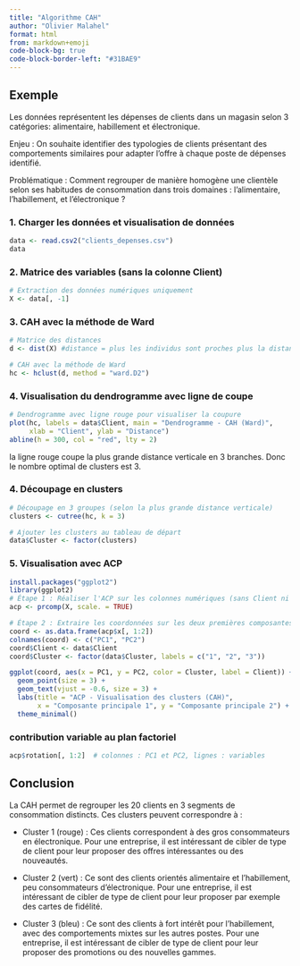 ```yaml
---
title: "Algorithme CAH"
author: "Olivier Malahel"
format: html
from: markdown+emoji
code-block-bg: true
code-block-border-left: "#31BAE9"
---
```


## Exemple 

Les données représentent les dépenses de clients dans un magasin selon 3 catégories: alimentaire, habillement et électronique. 

Enjeu : On souhaite identifier des typologies de clients présentant des comportements similaires pour adapter l’offre à chaque poste de dépenses identifié.

Problématique : Comment regrouper de manière homogène une clientèle selon ses habitudes de consommation dans trois domaines : l’alimentaire, l’habillement, et l’électronique ?

### 1. Charger les données et visualisation de données 

```R

data <- read.csv2("clients_depenses.csv")
data
```

### 2. Matrice des variables (sans la colonne Client)

```R
# Extraction des données numériques uniquement
X <- data[, -1]
```

### 3. CAH avec la méthode de Ward
```R
# Matrice des distances
d <- dist(X) #distance = plus les individus sont proches plus la distance est faible

# CAH avec la méthode de Ward
hc <- hclust(d, method = "ward.D2")
```

### 4.  Visualisation du dendrogramme avec ligne de coupe

```R
# Dendrogramme avec ligne rouge pour visualiser la coupure
plot(hc, labels = data$Client, main = "Dendrogramme - CAH (Ward)",
     xlab = "Client", ylab = "Distance")
abline(h = 300, col = "red", lty = 2) 
```

la ligne rouge coupe la plus grande distance verticale en 3 branches. Donc le nombre optimal de clusters est 3. 

### 4. Découpage en clusters 

```R
# Découpage en 3 groupes (selon la plus grande distance verticale)
clusters <- cutree(hc, k = 3)

# Ajouter les clusters au tableau de départ
data$Cluster <- factor(clusters)
```

### 5. Visualisation avec ACP 

```R
install.packages("ggplot2")
library(ggplot2)
# Étape 1 : Réaliser l'ACP sur les colonnes numériques (sans Client ni Cluster)
acp <- prcomp(X, scale. = TRUE)

# Étape 2 : Extraire les coordonnées sur les deux premières composantes
coord <- as.data.frame(acp$x[, 1:2])
colnames(coord) <- c("PC1", "PC2")
coord$Client <- data$Client
coord$Cluster <- factor(data$Cluster, labels = c("1", "2", "3"))

ggplot(coord, aes(x = PC1, y = PC2, color = Cluster, label = Client)) +
  geom_point(size = 3) +
  geom_text(vjust = -0.6, size = 3) +
  labs(title = "ACP - Visualisation des clusters (CAH)",
       x = "Composante principale 1", y = "Composante principale 2") +
  theme_minimal()
```

### contribution variable au plan factoriel

```R
acp$rotation[, 1:2]  # colonnes : PC1 et PC2, lignes : variables
```
## Conclusion 

La CAH permet de regrouper les 20 clients en 3 segments de consommation distincts. Ces clusters peuvent correspondre à :

- Cluster 1 (rouge) : Ces clients correspondent à des gros consommateurs en électronique. Pour une entreprise, il est intéressant de cibler de type de client pour leur proposer des offres intéressantes ou des nouveautés. 

- Cluster 2 (vert) : Ce sont des clients orientés alimentaire et l'habillement, peu consommateurs d'électronique. Pour une entreprise, il est intéressant de cibler de type de client pour leur proposer par exemple des cartes de fidélité. 

- Cluster 3 (bleu) :  Ce sont des clients à fort intérêt pour l’habillement, avec des comportements mixtes sur les autres postes. Pour une entreprise, il est intéressant de cibler de type de client pour leur proposer des promotions ou des nouvelles gammes. 


